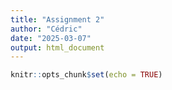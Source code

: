 ```yaml
---
title: "Assignment 2"
author: "Cédric"
date: "2025-03-07"
output: html_document
---
```


```r
knitr::opts_chunk$set(echo = TRUE)
```

